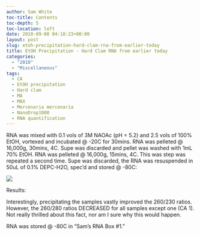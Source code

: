 ```yaml
---
author: Sam White
toc-title: Contents
toc-depth: 5
toc-location: left
date: 2010-09-08 04:18:23+00:00
layout: post
slug: etoh-precipitation-hard-clam-rna-from-earlier-today
title: EtOH Precipitation - Hard Clam RNA from earlier today
categories:
  - "2010"
  - "Miscellaneous"
tags:
  - CA
  - EtOH precipitation
  - Hard clam
  - MA
  - MAX
  - Mercenaria mercenaria
  - NanoDrop1000
  - RNA quantification
---
```


RNA was mixed with 0.1 vols of 3M NAOAc (pH = 5.2) and 2.5 vols of 100% EtOH, vortexed and incubated @ -20C for 30mins. RNA was pelleted @ 16,000g, 30mins, 4C. Supe was discarded and pellet was washed with 1mL 70% EtOH. RNA was pelleted @ 16,000g, 15mins, 4C. This was step was repeated a second time. Supe was discarded, the RNA was resuspended in 50uL of 0.1% DEPC-H2O, spec'd and stored @ -80C:

![](https://eagle.fish.washington.edu/Arabidopsis/RNA%20Spec%20Readings/20100907-02%20RNA.JPG)

Results:

Interestingly, precipitating the samples vastly improved the 260/230 ratios. However, the 260/280 ratios DECREASED for all samples except one (CA 1). Not really thrilled about this fact, nor am I sure why this would happen.

RNA was stored @ -80C in "Sam's RNA Box #1."
